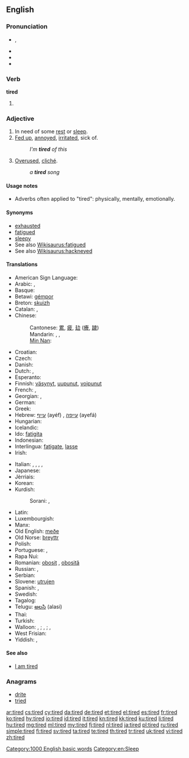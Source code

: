 ==English==
{{wikipedia|dab=tired}}

===Pronunciation===
* {{a|UK}} {{IPA|/taɪə(ɹ)d/}}, {{X-SAMPA|/taI@(r)d/}}
* {{audio|En-uk-tired.ogg|Audio (UK)}}
* {{rhymes|aɪə(r)d}}
* {{audio|en-us-tired.ogg|Audio (US)}}

===Verb===
'''tired'''

# {{past of|tire}}

===Adjective===
{{en-adj}}

# In need of some [[rest]] or [[sleep]].
# [[fed up|Fed up]], [[annoyed]], [[irritated]], sick of.
#: ''I'm '''tired''' of this''
# [[overused|Overused]], [[cliché]].
#: ''a '''tired''' song''

====Usage notes====
* Adverbs often applied to "tired": physically, mentally, emotionally.

====Synonyms====
* [[exhausted]]
* [[fatigued]]
* [[sleepy]]
* See also [[Wikisaurus:fatigued]]
* See also [[Wikisaurus:hackneyed]]

====Translations====
{{trans-top|in need of rest or sleep}}
* American Sign Language: {{tø|ase|BentB@IpsiChest-PalmBack-BentB@IpsiChest-PalmBack BentB@IpsiChest-PalmUp-BentB@IpsiChest-PalmUp}}
* Arabic: {{t-|ar|متعب|tr=mút3ab}}, {{t-|ar|تعبان|tr=ta3baan}}
* Basque: {{t|eu|nekatuta}}
* Betawi: [[gémpor]]
* Breton: [[skuizh]]
* Catalan: {{t|ca|cansat|m}}, {{t-|ca|cansada|f}}
* Chinese:
*: Cantonese: [[累]], [[疲]], [[攰]] ([[癐]], [[䠩]])
*: Mandarin: {{t-|cmn|累|tr=lèi|sc=Hani}}, {{t-|cmn|疲|tr=pí|sc=Hani}}, {{t|zh|疲倦|tr=píjuàn|sc=Hani}}
*: [[Min Nan]]: {{tø|nan|忝|tr=thiám|sc=Hans}}
* Croatian: {{t-|hr|umoran|alt=ȕmōran}}
* Czech: {{t+|cs|unavený|m}}
* Danish: {{t+|da|træt}}
* Dutch: {{t+|nl|moe}}, {{t+|nl|vermoeid}}
* Esperanto: {{t+|eo|laca|xs=Esperanto}}
* Finnish: [[väsynyt]], [[uupunut]], [[voipunut]]
* French: {{t+|fr|fatigué|m}}, {{t+|fr|fatiguée|f}}
* Georgian: {{t|ka|დაღლილი|sc=Geor}}, {{t|ka|მოღალული|tr=moghaluli|sc=Geor}}
* German: {{t+|de|müde}}
* Greek: {{t|el|κουρασμένος|tr=kourasménos|sc=Grek}}
* Hebrew: [[עייף]] (ayéf) {{m}}, [[עייפה]] (ayefá) {{f}}
* Hungarian: {{t+|hu|fáradt}}
* Icelandic: {{t+|is|þreyttur}}
* Ido: [[fatigita]]
* Indonesian: {{t+|id|lelah|xs=Indonesian}}
* Interlingua: [[fatigate]], [[lasse]]
* Irish: {{t-|ga|tuirseach|xs=Irish}}
{{trans-mid}}
* Italian: {{t+|it|stanco}}, {{t|it|esausto}}, {{t|it|fatto}}, {{t|it|distrutto}}, {{t|it|affaticato}}
* Japanese: {{t+|ja|疲れる|alt=疲れた|tr=つかれた, tsukareta}}
* Jèrriais: {{tø|roa-jer|lâssé}}
* Korean: {{t+|ko|피곤하다|alt=피곤한|tr=pigonhan}}
* Kurdish:
*: Sorani: {{ku-Arab|[[هیلاک]]}}, {{ku-Arab|[[ماندو]]}}
* Latin: {{t-|la|fessus|m}}
* Luxembourgish: {{t|lb|midd}}
* Manx: {{t|gv|skee}}
* Old English: [[meðe]]
* Old Norse: [[þreyttr]]
* Polish: {{t+|pl|zmęczony|m}}
* Portuguese: {{t+|pt|cansado|m}}, {{t+|pt|cansada|f}}
* Rapa Nui: {{tø|rap|rohirohi}}
* Romanian: [[obosit]] {{m}}, [[obosită]] {{f}}
* Russian: {{t+|ru|усталый|tr=ustályj}}, {{t|ru|уставший|tr=ustávšij}}
* Serbian: {{t|sr|umorna|sc=Cyrl}}
* Slovene: [[utrujen]]
* Spanish: {{t+|es|cansado}}, {{t|es|fatigado}}
* Swedish: {{t+|sv|trött}}
* Tagalog: {{t-|tl|pagod|xs=Tagalog}}
* Telugu: [[అలసి]] (alasi)
* Thai: {{t|th|เหนื่อย|tr=nèuuay|sc=Thai}}
* Turkish: {{t+|tr|yorgun}}
* Walloon: {{t|wa|nåjhi|m}}, {{t|wa|nåjheye|f}}; {{t|wa|scran|m}}, {{t|wa|scranse|f}}; {{t|wa|hode|m|f}}, {{t|wa|hodé|m}} {{t|wa|hodêye|f}}
* West Frisian: {{t-|fy|wurch|xs=West Frisian}}
* Yiddish: {{t|yi|מיד|m|tr=mid|sc=Hebr}}, {{t|yi|מידע|f|tr=mide|sc=Hebr}}
{{trans-bottom}}

{{trans-see|fed up|[[fed up#Translations|fed up]]}}

{{trans-see|overused}}

====See also====
* [[I am tired]]

===Anagrams===
* [[drite#English|drite]]
* [[tried#English|tried]]

[[Category:1000 English basic words]]
[[Category:en:Sleep]]

[[ar:tired]]
[[cs:tired]]
[[cy:tired]]
[[da:tired]]
[[de:tired]]
[[et:tired]]
[[el:tired]]
[[es:tired]]
[[fr:tired]]
[[ko:tired]]
[[hy:tired]]
[[io:tired]]
[[id:tired]]
[[it:tired]]
[[kn:tired]]
[[kk:tired]]
[[ku:tired]]
[[li:tired]]
[[hu:tired]]
[[mg:tired]]
[[ml:tired]]
[[my:tired]]
[[fj:tired]]
[[nl:tired]]
[[ja:tired]]
[[pl:tired]]
[[ru:tired]]
[[simple:tired]]
[[fi:tired]]
[[sv:tired]]
[[ta:tired]]
[[te:tired]]
[[th:tired]]
[[tr:tired]]
[[uk:tired]]
[[vi:tired]]
[[zh:tired]]